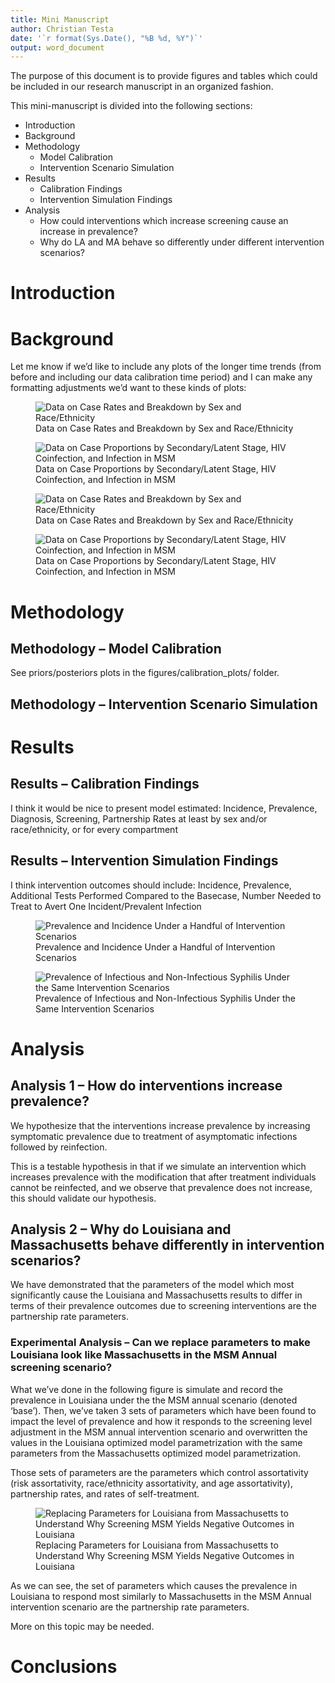 ```yaml
---
title: Mini Manuscript
author: Christian Testa
date: '`r format(Sys.Date(), "%B %d, %Y")`'
output: word_document
---
```



The purpose of this document is to provide figures and tables which could be 
included in our research manuscript in an organized fashion. 

This mini-manuscript is divided into the following sections: 

  - Introduction
  - Background
  - Methodology
    - Model Calibration
    - Intervention Scenario Simulation
  - Results
    - Calibration Findings
    - Intervention Simulation Findings
  - Analysis
    - How could interventions which increase screening cause an increase in prevalence?
    - Why do LA and MA behave so differently under different intervention scenarios? 


# Introduction

# Background 

Let me know if we'd like to include any plots of the longer time trends (from 
before and including our data calibration time period) and I 
can make any formatting adjustments we'd want to these kinds of plots:

![Data on Case Rates and Breakdown by Sex and Race/Ethnicity](./figures/background/LA_data.png)

![Data on Case Proportions by Secondary/Latent Stage, HIV Coinfection, and Infection in MSM](./figures/background/LA_data2.png)

![Data on Case Rates and Breakdown by Sex and Race/Ethnicity](./figures/background/MA_data.png)

![Data on Case Proportions by Secondary/Latent Stage, HIV Coinfection, and Infection in MSM](./figures/background/MA_data2.png)



# Methodology 

## Methodology – Model Calibration 

See priors/posteriors plots in the figures/calibration_plots/ folder.

## Methodology – Intervention Scenario Simulation

# Results

## Results – Calibration Findings

I think it would be nice to present model estimated: Incidence, Prevalence,
Diagnosis, Screening, Partnership Rates at least by sex and/or race/ethnicity,
or for every compartment

## Results – Intervention Simulation Findings

I think intervention outcomes should include: Incidence, Prevalence, Additional
Tests Performed Compared to the Basecase, Number Needed to Treat to Avert One
Incident/Prevalent Infection

![Prevalence and Incidence Under a Handful of Intervention Scenarios](./figures/interventions-results/prevalence_and_incidence.png)

![Prevalence of Infectious and Non-Infectious Syphilis Under the Same Intervention Scenarios](./figures/interventions-results/infectious_and_noninfectious.png)

# Analysis

## Analysis 1 – How do interventions increase prevalence? 

We hypothesize that the interventions increase prevalence by increasing 
symptomatic prevalence due to treatment of asymptomatic infections followed
by reinfection. 
    
This is a testable hypothesis in that if we simulate an 
intervention which increases prevalence with the modification that after 
treatment individuals cannot be reinfected, and we observe that prevalence does 
not increase, this should validate our hypothesis.

## Analysis 2 – Why do Louisiana and Massachusetts behave differently in intervention scenarios?
   
We have demonstrated that the parameters of the model which most 
significantly cause the Louisiana and Massachusetts results to differ 
in terms of their prevalence outcomes due to screening interventions are 
the partnership rate parameters.

### Experimental Analysis – Can we replace parameters to make Louisiana look like Massachusetts in the MSM Annual screening scenario? 

What we've done in the following figure is simulate and record the prevalence
in Louisiana under the the MSM annual scenario (denoted 'base').  Then, we've
taken 3 sets of parameters which have been found to impact the level of
prevalence and how it responds to the screening level adjustment in the MSM
annual intervention scenario and overwritten the values in the Louisiana
optimized model parametrization with the same parameters from the Massachusetts
optimized model parametrization. 

Those sets of parameters are the parameters which control assortativity (risk
assortativity, race/ethnicity assortativity, and age assortativity),
partnership rates, and rates of self-treatment. 

![Replacing Parameters for Louisiana from Massachusetts to Understand Why Screening MSM Yields Negative Outcomes in Louisiana](./figures/analysis2-making-la-look-like-ma/parameter_replacement_experiment.png)

As we can see, the set of parameters which causes the prevalence in Louisiana
to respond most similarly to Massachusetts in the MSM Annual intervention
scenario are the partnership rate parameters.

More on this topic may be needed.

# Conclusions

